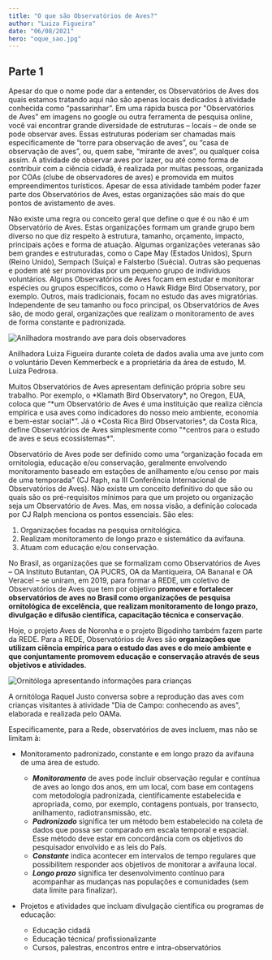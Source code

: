 ```yaml
---
title: "O que são Observatórios de Aves?"
author: "Luiza Figueira"
date: "06/08/2021"
hero: "oque_sao.jpg"
---
```

<h2 class="font-semibold text-lg">Parte 1</h2>

Apesar do que o nome pode dar a entender, os Observatórios de Aves dos quais estamos tratando aqui não são apenas locais dedicados à atividade conhecida como “passarinhar”. Em uma rápida busca por "Observatórios de Aves” em imagens no google ou outra ferramenta de pesquisa online, você vai encontrar grande diversidade de estruturas – locais – de onde se pode observar aves. Essas estruturas poderiam ser chamadas mais especificamente de “torre para observação de aves”, ou “casa de observação de aves”, ou, quem sabe, “mirante de aves”, ou qualquer coisa assim. A atividade de observar aves por lazer, ou até como forma de contribuir com a ciência cidadã, é realizada por muitas pessoas, organizada por COAs (clube de observadores de aves) e promovida em muitos empreendimentos turísticos. Apesar de essa atividade também poder fazer parte dos Observatórios de Aves, estas organizações são mais do que pontos de avistamento de aves.  

Não existe uma regra ou conceito geral que define o que é ou não é um Observatório de Aves. Estas organizações formam um grande grupo bem diverso no que diz respeito à estrutura, tamanho, orçamento, impacto, principais ações e forma de atuação. Algumas organizações veteranas são bem grandes e estruturadas, como o Cape May (Estados Unidos), Spurn (Reino Unido), Sempach (Suíça) e Falsterbo (Suécia). Outras são pequenas e podem até ser promovidas por um pequeno grupo de indivíduos voluntários. Alguns Observatórios de Aves focam em estudar e monitorar espécies ou grupos específicos, como o Hawk Ridge Bird Observatory, por exemplo. Outros, mais tradicionais, focam no estudo das aves migratórias. Independente de seu tamanho ou foco principal, os Observatórios de Aves são, de modo geral, organizações que realizam o monitoramento de aves de forma constante e padronizada. 
<div class="my-8">
<Image src="o_que_sao/img1.jpg"  alt="Anilhadora mostrando ave para dois observadores"> </Image>
<p class="font-light px-8 italic">Anilhadora Luiza Figueira durante coleta de dados avalia uma ave junto com o voluntário Deven Kemmerbeck e a proprietária da área de estudo, M. Luiza Pedrosa.</p>
</div>
Muitos Observatórios de Aves apresentam definição própria sobre seu trabalho. Por exemplo, o *Klamath Bird Observatory*, no Oregon, EUA, coloca que “*um Observatório de Aves é uma instituição que realiza ciência empírica e usa aves como indicadores do nosso meio ambiente, economia e bem-estar social*”. Já o *Costa Rica Bird Observatories*, da Costa Rica, define Observatórios de Aves simplesmente como "*centros para o estudo de aves e seus ecossistemas*".

Observatório de Aves pode ser definido como uma “organização focada em ornitologia, educação e/ou conservação, geralmente envolvendo monitoramento baseado em estações de anilhamento e/ou censo por mais de uma temporada” (CJ Raph, na III Conferência Internacional de Observatórios de Aves). Não existe um conceito definitivo do que são ou quais são os pré-requisitos mínimos para que um projeto ou organização seja um Observatório de Aves. Mas, em nossa visão, a definição colocada por CJ Ralph menciona os pontos essenciais. São eles:
1. Organizações focadas na pesquisa ornitológica. 
2. Realizam monitoramento de longo prazo e sistemático da avifauna.
3. Atuam com educação e/ou conservação.


No Brasil, as organizações que se formalizam como Observatórios de Aves – OA Instituto Butantan, OA PUCRS, OA da Mantiqueira, OA Bananal e OA Veracel – se uniram, em 2019, para formar a REDE, um coletivo de Observatórios de Aves que tem por objetivo **promover e fortalecer observatórios de aves no Brasil como organizações de pesquisa ornitológica de excelência, que realizam monitoramento de longo prazo, divulgação e difusão científica, capacitação técnica e conservação**. 

Hoje, o projeto Aves de Noronha e o projeto Bigodinho também fazem parte da REDE. Para a REDE, Observatórios de Aves são **organizações que utilizam ciência empírica para o estudo das aves e do meio ambiente e que conjuntamente promovem educação e conservação através de seus objetivos e atividades**.

<div class="my-8">
<Image src="o_que_sao/img2.jpg"  alt="Ornitóloga apresentando informações para crianças"> </Image>
<p class="font-light px-8 italic">A ornitóloga Raquel Justo conversa sobre a reprodução das aves com crianças visitantes à atividade "Dia de Campo: conhecendo as aves", elaborada e realizada pelo OAMa.</p>
</div>
Especificamente, para a Rede, observatórios de aves incluem, mas não se limitam à:

- Monitoramento padronizado, constante e em longo prazo da avifauna de uma área de estudo.

  - ***Monitoramento*** de aves pode incluir observação regular e contínua de aves ao longo dos anos, em um local, com base em contagens com metodologia padronizada, cientificamente estabelecida e apropriada, como, por exemplo, contagens pontuais, por transecto, anilhamento, radiotransmissão, etc. 
  - ***Padronizado*** significa ter um método bem estabelecido na coleta de dados que possa ser comparado em escala temporal e espacial. Esse método deve estar em concordância com os objetivos do pesquisador envolvido e as leis do País.
  - ***Constante*** indica acontecer em intervalos de tempo regulares que possibilitem responder aos objetivos de monitorar a avifauna local.
  - ***Longo prazo*** significa ter desenvolvimento contínuo para acompanhar as mudanças nas populações e comunidades (sem data limite para finalizar).

- Projetos e atividades que incluam divulgação científica ou programas de educação:

  - Educação cidadã
  - Educação técnica/ profissionalizante
  - Cursos, palestras, encontros entre e intra-observatórios
